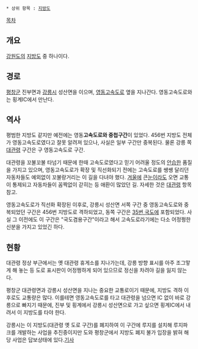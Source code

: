  * 상위 항목 : [[지방도]]

[[목차]]
== 개요 ==
[[강원도]]의 [[지방도]] 중 하나이다.

== 경로 ==
[[평창군]] 진부면과 [[강릉시]] 성산면을 이으며, [[영동고속도로]] 옆을 지나간다. 영동고속도로와는 횡계IC에서 만난다.

== 역사 ==
평범한 지방도 같지만 예전에는 영동'''고속도로와 중첩구간'''이 있었다. 456번 지방도 전체가 영동고속도로였다고 잘못 알려져 있으나, 사실은 일부 구간만 중복된다. 물론 강릉 쪽 [[대관령]] 구간은 구 영동고속도로 구간.

대관령을 꼬불꼬불 타넘기 때문에 한때 고속도로였다고 믿기 어려울 정도의 [[안습]]한 품질을 가지고 있으며, 영동고속도로가 확장 및 직선화되기 전에는 고속도로를 쌩쌩 달리던 자동차들도 예외없이 꼬불랑거리는 이 길을 다녀야 했다. [[겨울]]에 큰[[눈]]이라도 오면 교통이 통제되고 자동차들이 꼼짝없이 갇히는 등 애환이 많았던 길. 자세한 것은 [[대관령]] 항목 참고.

영동고속도로가 직선화 확장된 이후로, 강릉시 성산면 서쪽 구간 중 영동고속도로와 중복되었던 구간은 456번 지방도로 격하되었고, 동쪽 구간은 [[35번 국도]]에 포함되었다. 사실 그 이전에도 이 구간은 "국도겸용구간"이라고 해서 고속도로라기에는 다소 어정쩡한 신분을 가지고 있었긴 하다.

== 현황 ==
대관령 정상 부근에서는 옛 대관령 휴게소를 지나가는데, 강릉 방향 표시를 아주 조그맣게 해 놓는 등 도로 표시판이 어정쩡하게 되어 있으므로 정신을 차려야 길을 잃지 않는다.

평창군 대관령면과 강릉시 성산면을 지나는 중요한 교통로이기 때문에, 지방도 격하 이후로도 교통량은 많다. 이를테면 영동고속도로를 타고 대관령을 넘으면 IC 없이 바로 강릉으로 빠지기 때문에, 진부 및 횡계에서 강릉시 성산면으로 가고 싶으면 횡계IC에서 내려서 이 지방도를 타야 한다.

강릉시는 이 지방도(대관령 옛 도로 구간)를 폐지하여 이 구간에 루지를 설치해 루지파크를 개발하는 사업을 추진중이지만 도와 평창군에서 지방도 폐지 불가 입장을 밝혀 해당 사업은 답보상태에 있다.[http://www.kado.net/news/articleView.html?idxno=469636 기사]

